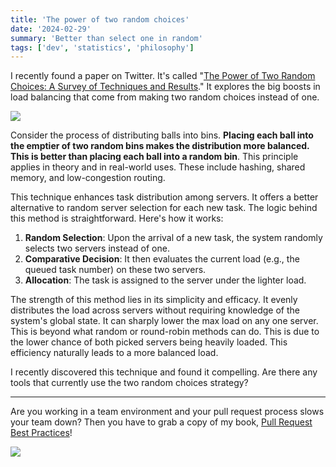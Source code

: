 ```yaml
---
title: 'The power of two random choices'
date: '2024-02-29'
summary: 'Better than select one in random'
tags: ['dev', 'statistics', 'philosophy']
---
```


I recently found a paper on Twitter. It's called "[The Power of Two Random Choices: A Survey of Techniques and Results](http://www.eecs.harvard.edu/~michaelm/postscripts/handbook2001.pdf)." It explores the big boosts in load balancing that come from making two random choices instead of one.

![](/static/images/articles/balls-bin.jpeg.webp)

Consider the process of distributing balls into bins. **Placing each ball into the emptier of two random bins makes the distribution more balanced. This is better than placing each ball into a random bin**. This principle applies in theory and in real-world uses. These include hashing, shared memory, and low-congestion routing.

This technique enhances task distribution among servers. It offers a better alternative to random server selection for each new task. The logic behind this method is straightforward. Here's how it works:

1. **Random Selection**: Upon the arrival of a new task, the system randomly selects two servers instead of one.
2. **Comparative Decision**: It then evaluates the current load (e.g., the queued task number) on these two servers.
3. **Allocation**: The task is assigned to the server under the lighter load.

The strength of this method lies in its simplicity and efficacy. It evenly distributes the load across servers without requiring knowledge of the system's global state. It can sharply lower the max load on any one server. This is beyond what random or round-robin methods can do. This is due to the lower chance of both picked servers being heavily loaded. This efficiency naturally leads to a more balanced load.

I recently discovered this technique and found it compelling. Are there any tools that currently use the two random choices strategy?

---

Are you working in a team environment and your pull request process slows your team down? Then you have to grab a copy of my book, [Pull Request Best Practices](https://pr.nico.fyi)!

![](/static/images/articles/pull-request-best-practices.png)
